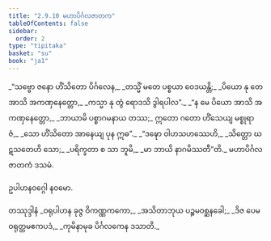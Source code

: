 ```yaml
---
title: "2.9.10 မဟာပိင်္ဂလဇာတက"
tableOfContents: false
sidebar:
  order: 2
type: "tipitaka"
basket: "su"
book: "ja1"
---
```



<DynamicBreadcrumb />

<Division number="179" book="ja1">

<Paragraph number="629" type="verses" book="ja1">
_“သဗ္ဗော ဇနော ဟိံသိတော ပိင်္ဂလေန,_  
_တသ္မိံ မတေ ပစ္စယာ ဝေဒယန္တိ;_  
_ပိယော နု တေ အာသိ အကဏှနေတ္တော,_  
_ကသ္မာ နု တွံ ရောဒသိ ဒွါရပါလ”._  

</Paragraph>

</Division>
<Division number="180" book="ja1">

<Paragraph number="630" type="verses" book="ja1">
_“န မေ ပိယော အာသိ အကဏှနေတ္တော,_  
_ဘာယာမိ ပစ္စာဂမနာယ တဿ;_  
ဣတော ဂတော ဟိံသေယျ မစ္စုရာဇံ,_  
_သော ဟိံသိတော အာနေယျ ပုန ဣဓ”._  

</Paragraph>

</Division>
<Division number="181" book="ja1">

<Paragraph number="631" type="verses" book="ja1">
_“ဒဍ္ဎော ဝါဟသဟဿေဟိ,_  
_သိတ္တော ဃဋသတေဟိ သော;_  
_ပရိက္ခတာ စ သာ ဘူမိ,_  
_မာ ဘာယိ နာဂမိဿတီ”တိ._  


</Paragraph>
</Division>

<Paragraph number="632" type="center" book="ja1">
မဟာပိင်္ဂလဇာတကံ ဒသမံ.

  
ဥပါဟနဝဂ္ဂေါ နဝမော.



</Paragraph>

<Paragraph number="633" type="center" book="ja1">
တဿုဒ္ဒါနံ


</Paragraph>

<Paragraph number="634" type="verses" book="ja1">
_ဝရုပါဟန ခုဇ္ဇ ဝိကဏ္ဏကကော,_  
_အသိတာဘုယ ပဉ္စမဝစ္ဆနခေါ;_  
_ဒိဇ ပေမဝရုတ္တမဧကပဒံ,_  
_ကုမိနာမုခ ပိင်္ဂလကေန ဒသာတိ._
</Paragraph>